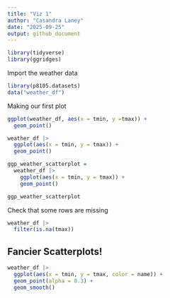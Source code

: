 ```yaml
---
title: "Viz 1"
author: "Casandra Laney"
date: "2025-09-25"
output: github_document
---
```


```r

library(tidyverse)
library(ggridges)

```

Import the weather data

```r

library(p8105.datasets)
data("weather_df")

```

Making our first plot
```r

ggplot(weather_df, aes(x = tmin, y =tmax)) +
  geom_point()

```

```r

weather_df |>
  ggplot(aes(x = tmin, y = tmax)) +
  geom_point()

```

```r

ggp_weather_scatterplot =
  weather_df |>
    ggplot(aes(x = tmin, y = tmax)) +
    geom_point()

ggp_weather_scatterplot

```

Check that some rows are missing

```r

weather_df |>
  filter(is.na(tmax))

```

## Fancier Scatterplots!

```r

weather_df |>
  ggplot(aes(x = tmin, y = tmax, color = name)) +
  geom_point(alpha = 0.3) +
  geom_smooth()

```

